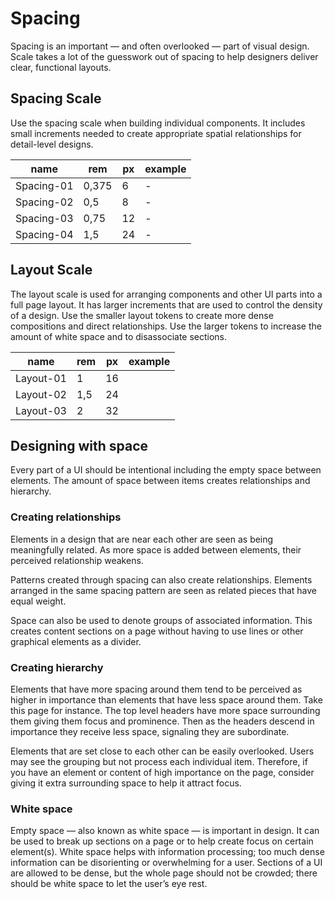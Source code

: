 
<Meta title="Guidelines/Spacing" />

# Spacing

Spacing is an important — and often overlooked — part of visual design. Scale takes a lot of the guesswork out of spacing to help designers deliver clear, functional layouts.

## Spacing Scale

Use the spacing scale when building individual components. It includes small increments needed to create appropriate spatial relationships for detail-level designs.

| name       | rem   | px  | example |
| ---------- | ----- | --- | ------- |
| Spacing-01 | 0,375 | 6   | -       |
| Spacing-02 | 0,5   | 8   | -       |
| Spacing-03 | 0,75  | 12  | -       |
| Spacing-04 | 1,5   | 24  | -       |

## Layout Scale

The layout scale is used for arranging components and other UI parts into a full page layout. It has larger increments that are used to control the density of a design. Use the smaller layout tokens to create more dense compositions and direct relationships. Use the larger tokens to increase the amount of white space and to disassociate sections.

| name      | rem | px  | example |
| --------- | --- | --- | ------- |
| Layout-01 | 1   | 16  |         |
| Layout-02 | 1,5 | 24  |         |
| Layout-03 | 2   | 32  |         |

## Designing with space

Every part of a UI should be intentional including the empty space between elements. The amount of space between items creates relationships and hierarchy.

### Creating relationships

Elements in a design that are near each other are seen as being meaningfully related. As more space is added between elements, their perceived relationship weakens.

Patterns created through spacing can also create relationships. Elements arranged in the same spacing pattern are seen as related pieces that have equal weight.

Space can also be used to denote groups of associated information. This creates content sections on a page without having to use lines or other graphical elements as a divider.

### Creating hierarchy

Elements that have more spacing around them tend to be perceived as higher in importance than elements that have less space around them. Take this page for instance. The top level headers have more space surrounding them giving them focus and prominence. Then as the headers descend in importance they receive less space, signaling they are subordinate.

Elements that are set close to each other can be easily overlooked. Users may see the grouping but not process each individual item. Therefore, if you have an element or content of high importance on the page, consider giving it extra surrounding space to help it attract focus.

### White space

Empty space — also known as white space — is important in design. It can be used to break up sections on a page or to help create focus on certain element(s). White space helps with information processing; too much dense information can be disorienting or overwhelming for a user. Sections of a UI are allowed to be dense, but the whole page should not be crowded; there should be white space to let the user’s eye rest.
